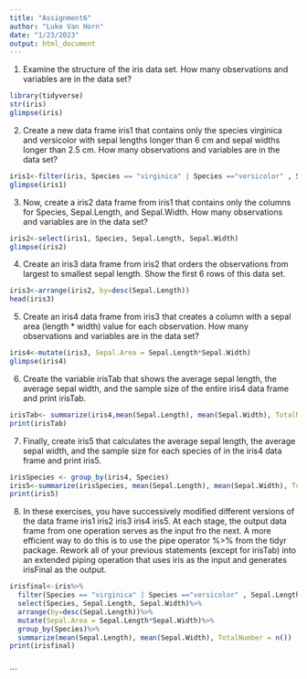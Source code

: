 ```yaml
---
title: "Assignment6"
author: "Luke Van Horn"
date: "1/23/2023"
output: html_document
---
```

1. Examine the structure of the iris data set. How many observations and variables are in the data set?
```r
library(tidyverse)
str(iris)
glimpse(iris)
```

2. Create a new data frame iris1 that contains only the species virginica and versicolor with sepal lengths longer than 6 cm and sepal widths longer than 2.5 cm. How many observations and variables are in the data set?

```r
iris1<-filter(iris, Species == "virginica" | Species =="versicolor" , Sepal.Length > 6 & Sepal.Width > 2.5)
glimpse(iris1)
```


3. Now, create a iris2 data frame from iris1 that contains only the columns for Species, Sepal.Length, and Sepal.Width. How many observations and variables are in the data set?

```r
iris2<-select(iris1, Species, Sepal.Length, Sepal.Width)
glimpse(iris2)
```


4. Create an iris3 data frame from iris2 that orders the observations from largest to smallest sepal length. Show the first 6 rows of this data set.

```r
iris3<-arrange(iris2, by=desc(Sepal.Length))
head(iris3)
```


5. Create an iris4 data frame from iris3 that creates a column with a sepal area (length * width) value for each observation. How many observations and variables are in the data set?

```r
iris4<-mutate(iris3, Sepal.Area = Sepal.Length*Sepal.Width)
glimpse(iris4)

```


6. Create the variable irisTab that shows the average sepal length, the average sepal width, and the sample size of the entire iris4 data frame and print irisTab.

```r
irisTab<- summarize(iris4,mean(Sepal.Length), mean(Sepal.Width), TotalNumber = n())
print(irisTab)
```


7. Finally, create iris5 that calculates the average sepal length, the average sepal width, and the sample size for each species of in the iris4 data frame and print iris5.

```r
irisSpecies <- group_by(iris4, Species)
iris5<-summarize(irisSpecies, mean(Sepal.Length), mean(Sepal.Width), TotalNumber = n())
print(iris5)
```


8. In these exercises, you have successively modified different versions of the data frame iris1 iris2 iris3 iris4 iris5. At each stage, the output data frame from one operation serves as the input fro the next. A more efficient way to do this is to use the pipe operator %>% from the tidyr package. Rework all of your previous statements (except for irisTab) into an extended piping operation that uses iris as the input and generates irisFinal as the output.

```r
irisfinal<-iris%>%
  filter(Species == "virginica" | Species =="versicolor" , Sepal.Length > 6 & Sepal.Width > 2.5)%>%
  select(Species, Sepal.Length, Sepal.Width)%>%
  arrange(by=desc(Sepal.Length))%>%
  mutate(Sepal.Area = Sepal.Length*Sepal.Width)%>%
  group_by(Species)%>%
  summarize(mean(Sepal.Length), mean(Sepal.Width), TotalNumber = n())
print(irisfinal)
  
```



```


